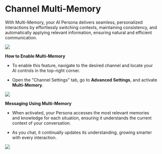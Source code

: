 # Channel Multi-Memory


With Multi-Memory, your AI Persona delivers seamless, personalized interactions by effortlessly switching contexts, maintaining consistency, and automatically applying relevant information, ensuring natural and efficient communication.

![](/images/Group12(2).png)

**How to Enable Multi-Memory**

* To enable this feature, navigate to the desired channel and locate your AI controls in the top-right corner.

* Open the "Channel Settings" tab, go to **Advanced Settings**, and activate **Multi-Memory**.

![](/images/Group13(1).png)

**Messaging Using Multi-Memory**

* When activated, your Persona accesses the most relevant memories and knowledge for each situation, ensuring it understands the current context of your conversation.

* As you chat, it continually updates its understanding, growing smarter with every interaction.

![](/images/Group14(1).png)
